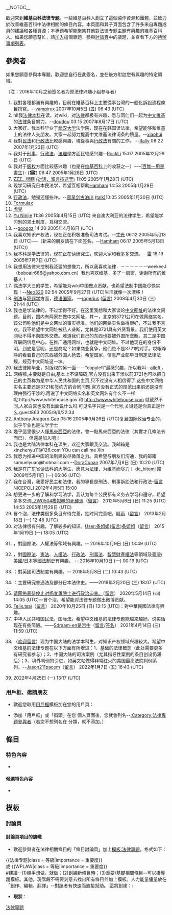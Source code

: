 __NOTOC__
{{维基专题状态|semi-active}}

歡迎來到'''維基百科法律专题'''。一些維基百科人創立了這個協作資源和團體，並致力於改善維基百科中法律相關的條目內容。本頁面和其子頁面包含了許多來自專題成員的建議和各種資源；本專題希望能聚集其他對法律专题主題有興趣的維基百科人。如果您願意幫忙，請[[#參與者|加入]]這個專題，參與[[Wikipedia_talk:法律专题|討論頁]]中的議題，並查看下方的[[#任務|待辦事項列表]]。

== 參與者 ==
如果您願意參與本專題，歡迎您自行在此簽名，並在後方附註您有興趣的特定領域。

（注：2016年10月之前签名者为原法律兴趣小组参与者）
<!-- 
新的簽名請放在列表最後：格式如下：
# {{User|使用者名稱}}（我有興趣的主題是....）~~~~~
請注意最前方的模板為「User|」而非「User:」，最後方的簽名為五個波浪符號而非四個。
-->
#我對各種都滿有興趣的，目前在維基百科上主要從事台灣的一般化訴訟流程條目撰寫。--[[User:Vampirex|vampirex]] 2007年10月5日 (五) 06:43 (UTC)
#hi!我[[法律|法律]][[本科|本科]]在读，对wiki，对[[法律|法律]]都极有兴趣，愿与同仁们一起为[[中文维基|中文维基]]的[[法律|法律]]条目努力。--[[User:doudouhjq|doudou]] 03:15 2007年8月17日 (UTC)
#大家好，我本科毕业于[[武汉大学|武汉大学]]法学院，现在在韩国读法律，希望能够和维基上的法律人交朋友。大家一起努力提高中文维基法律词条的质量。--[[User:Xiaohuialex|xiaohui]]
#我對[[民法|民法]]和[[行政法|行政法]]比較感興趣，現從事與[[行政法|行政法]]有關的工作。 --[[User:Rallylwi|Rally]] 08:22 2007年1月23日 (UTC)
#我对于[[刑事|刑事]]，[[行政法|行政法]]，[[法理學|法理學]]方面比较感兴趣--[[User:RockLi|RockLi]] 15:07 2005年12月29日 (UTC)
#我对于[[版权|版权]]方面比较感兴趣（也是在[[维基百科|维基百科]]上的收获之一）---{[[user:shizhao|百無一用是書生]]}- (<big>[[User_talk:Shizhao|☎]]</big>) 06:47 2005年1月28日 (UTC)
#[[User:Ktsquare|ZZZ...很睏]] [[User_talk:Ktsquare|(对话、留言按这里)]] 11:05 2005年1月28日 (UTC)
#现学习研究日本民法学，希望互相帮助[[User:Hamham|Hamham]] 14:53 2005年1月29日 (UTC)
#[[行政法|行政法]]，勉强还懂些许。--[[User:Zzjgbc|震早剑古泊川]] [[User_talk:zzjgbc|(talk)]]10:05 2005年1月30日 (UTC)
#[[User:Formulax|Formulax]]
#[[User:Theodoranian|虎兒]]
#[[User:Yu_Ninjie|Yu Ninjie]] 11:36 2005年4月15日 (UTC) 来自澳大利亚的法律学生，希望能学习别的领土制度，互相交流。
#--[[User:Googoz|googoz]] 14:20 2005年4月16日 (UTC)
#我喜欢知识产权法，现在正在积极准备司法考试。--[[User:寸光|寸光]] 06:12 2005年5月13日 (UTC)---（新来的朋友请在下面签名。--[[User:Hamham|Hamham]] 06:17 2005年5月13日 (UTC)）
#我本科是学法律的，现在正在读研究生，欢迎大家和我多多交流。--[[User_:Daoyuan|雷]] 16:19 2005年7月7日 (UTC)
#我想用法律来控制我泛滥的想像力，所以我喜欢法律．－－－－－－weekeeJ　（boboair666@yahoo.com.cn）我也喜欢维基，多了一扇窗，谢谢所有的维基人！
#偶法学大三的学生，希望能为wiki中国做点贡献，也希望法制中国能尽快实现！--[[User:Neo320|Neo320]] 02:54 2005年9月27日 (UTC)生活就像一次漂移！
#[[刑法|刑法]]与[[犯罪学|犯罪学]]方面，[[德语国家|德语国家]]。 —[[User:Rogerius|rogerius]] ([[User_talk:Rogerius|留言]]) 2008年4月30日 (三) 21:44 (UTC)
#我也是学法律的，不过学得不好。在这里我想和大家谈论[[中文网址|中文网址]]的法律文问题。目前，国内有两家在做中文网址，其一，北京的3721公司在做网络实名。该公司称他们是中文网址的事实标准。他们的网络实名做得很好，不过我不喜欢。我不希望中文网址被私人垄断，尤其是3721具有外资背景。我们使用英文网址不得不向国外交费。难道我们自己的东西也要被外国所垄断。其二是中国互联网信息中心，在推广通用网址，也就是中文网址。不过他现在的身份不明。到底是官呢，还是商呢？如果商业竞争，他们绝不是3721的对手。哎眼睁睁的看着自己的东西被外国人抢去。希望国家，信息产业部早日制定法律法规，规范中文网址这一块。
#我法律刚毕业，对版权的另一面－－“copyleft”最感兴趣，所以我叫--[[User:alleft|alleft]] 。
#网络嘛,主要就是自由,基本上不设障碍,官方没有出来干涉以前3721也可以把自己的主页称为是中华人民共和国的主页,只不过没有人相信得了.这些中文网络实名主要还是3721和签约方的合同问题.官方没有正式的规范出来前还是没有理由强行干涉的.再说了中文网络实名和英文网名有什么不一样呢.http://www.whitehouse.gov 和 http://www.whitehouse.com 就截然不同,人家白宫也没有出面说什么吗.可见名字只是一个代号,关键还是你真正是什么.guest863 2005/9/6/22:34
#[[User:Anthony_aragorn|Anthony Aragorn Gao]] 05:16 2005年9月26日 (UTC)复旦国际政治专业的，似乎毕业也是法学学士
#幾乎這里很少人懂[[馬來西亞|馬來西亞]]的法律，會一點馬來西亞的法律（其實才几條法令而已），但還是加入吧！
#我也是大陆法律本科在读生，欢迎大家跟我交流。我邮箱是xinzhenyu11@126.com  YOu can call me Xin
#我愿为推进中国的法制建设尽微薄之力。真希望与朋友们沟通，我的邮箱samuelyuan@hotmail.com --[[User:DoraConan|DoraConan]] 2007年7月8日 (日) 10:20 (UTC)
#我是在广东省读法科的大学生，愿意为法律，为维基而尽力！ [[User:Dc_hitomi|dc_hitomi]] 瞳 2009年5月11日 (一) 06:06 (UTC)
#我在台灣，我愛好民主和法律，我的專長是刑法、刑事訴訟法和行政法-[[User_talk:Solemnzen|留言]] NICEPOLI 2012年4月5日 15:00
#想更进一步的了解和学习法学，我认为每个公民都有义务去学习和遵守，希望多多交流[[User:LZW0504|LZW0504]][[User:LZW0504|模拟味的死硬派]]（[[User_talk:LZW0504|留言]]） 2012年5月6日 (日) 11:25 (UTC) 14:53 2005年1月29日 (UTC)
#冒个泡，法律类很多条目有待完善，抽时间完善吧。[[User:Acstar|時雨]]（[[User_talk:Acstar|留言]]） 2013年2月18日 (一) 12:48 (UTC)
#对法律很有兴趣，了解较多的知识。[[User:条姐姐|User:条姐姐]]([[User_talk:条姐姐|留言]])[[User:条姐姐|条姐姐]]（[[User_talk:条姐姐|留言]]） 2015年1月19日 (一) 18:05 (UTC)
#{{User|Wetrace}}，對國際法、人權法等領域有興趣。-- 2016年10月9日 (日) 13:49 (UTC)
#{{User|Wildcursive}}，對[[國際法|國際法]]、[[憲法|憲法]]、[[人權法|人權法]]、[[行政法|行政法]]、[[刑事法|刑事法]]、[[智慧財產權法|智慧財產權法]]等領域及[[臺灣|臺灣]]/[[美國|美國]]/[[日本|日本]]等國[[法制史|法制史]]有興趣。 --  2016年10月10日 (一) 00:19 (UTC)
#{{User|Hkjacksonhk}}：對英國司法制度有興趣。-- 2018年5月8日 (二) 10:43 (UTC)
#{{User|だ＊ぜ}}：主要研究普通法及部分日本法律史。——2019年2月20日 (三) 18:07 (UTC)
#[[User:Tanpero|请网络暴徒停止对杨宜勇院士进行政治迫害。]]（[[User_talk:Tanpero|留言]]） 2020年5月14日 (四) 14:05 (UTC)—冒个泡，希望能对法律专题做出微博贡献。
#[[User:Felix.tsai|Felix.tsai]]（[[User_talk:Felix.tsai|留言]]） 2020年10月25日 (日) 13:15 (UTC)：對中華民國法律有興趣。
#中华人民共和国民法，国际法。希望中文维基的法律专题能越来越好。说实话现在有些简陋。——[[User:Sdraam-en|Sdraam-en是污牛]]（[[User_talk:Sdraam-en|留言]]/[[User_talk:Sdraam-en#可爱的签名区，爱您！祝您开心！|签名]]） 2021年4月14日 (三) 11:59 (UTC)
#{{User|Jason211pacem}}（[[User_talk:Jason211pacem|欢迎留言]]）现为中国大陆的法学本科生，对知识产权领域兴趣较大。希望中文维基的法律专题在以下方面有所增进：1、基础的法律概念（此处需要更多有研究者参与）；2、中国大陆的司法案例（尤其指导性案例的条目创设仍滞后）；3、境外判例的引进，如英文站做得非常红火的美国最高法院判例系列。--[[User:Jason211pacem|Jason211pacem]]（[[User_talk:Jason211pacem|留言]]） 2022年1月7日 (五) 16:43 (UTC)
#{{User|Ginkos520isthebest|Gi}}2022年4月25日 (一) 13:17 (UTC)

===用戶框、邀請朋友===

*歡迎您取用[[WP:用戶框|用戶框]]模板{{Tl|User_法律專題}}加在您的用戶頁：
{{col-begin}}
{{col-2}}
{{User_法律專題}}
{{col-2}}
{{col-end}}
*添加「用戶框」或「銜頭」在您 個人頁面後，您就會列名--[[:Category:法律專題參與者|:Category:法律專題參與者]]（若您不想列名在 分類，就不添加。）

== 條目 ==
=== 特色內容 ===
* 
<!-- 
若主題涵蓋範圍內有包含[[WP:FA|特色條目]]、[[WP:FP|特色圖片]]或[[Wikipedia:特色列表|特色列表]]的條目請列在此處。
-->

==== 候選特色內容 ====
* 
<!-- 
若主題涵蓋範圍內有包含正在參與[[WP:FAC|特色條目評選]]、[[WP:FPC|特色圖片評選]]或[[WP:FLC|特色列表評選]]的條目請列在此處。 
-->

== 模板 ==
=== 討論頁 ===
==== 討論頁項目的旗幟 ====
*歡迎參與者在法律相關條目的「條目討論頁」加上[[模板:法律專題|模板:法律專題]]，格式如下：<br/>
<nowiki>{{法律专题|class = 等級|importance = 重要度}}</nowiki><br/>
或
<nowiki>{{WPLAW|class = 等級|importance = 重要度}}</nowiki><br/>
#建議--(1)順手想做，就做；(2)創編新條目時；(3)重要/基礎相關條目--可以掛專題模板。其他，現階段不需要刻意去找出所有條目並加上模板。人力能量儘量放在「創作、編輯、翻譯」--對讀者有快速而直接幫助。
這將創建：:
{{法律专题|class= |importance= |category=no}}

*'''現狀'''：
{{Articles by Quality|topic=法律|project=法律|format=TOC}}
{{Articles by Importance|topic=法律|project=法律}}

{{DEFAULTSORT:Archaeology}}

[[Category:法律專題|]]